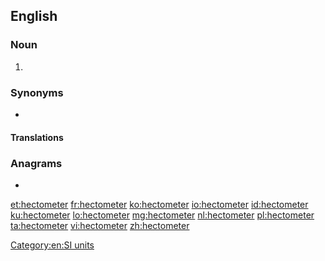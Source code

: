 {{also|hecto-meter}}
==English==

===Noun===
{{en-noun}}
# {{alternative spelling of|hectometre|from=US|lang=en}}

===Synonyms===
* {{l|en|hm}}

====Translations====
{{trans-see|hectometre}}

===Anagrams===
* {{l|en|hectometre}}

[[Category:en:SI units]]

[[et:hectometer]]
[[fr:hectometer]]
[[ko:hectometer]]
[[io:hectometer]]
[[id:hectometer]]
[[ku:hectometer]]
[[lo:hectometer]]
[[mg:hectometer]]
[[nl:hectometer]]
[[pl:hectometer]]
[[ta:hectometer]]
[[vi:hectometer]]
[[zh:hectometer]]